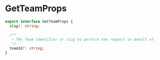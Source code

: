 # GetTeamProps

```typescript
export interface GetTeamProps {
  slug?: string;

  /**
   * The Team identifier or slug to perform the request on behalf of.
   */
  teamId?: string;
}
```
